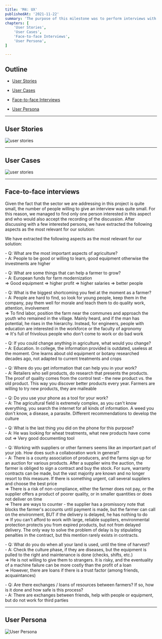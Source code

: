 ```yaml
---
title: 'M4: UX'
publishedAt: '2021-11-22'
summary: 'The purpose of this milestone was to perform interviews with possible customers in order to define their needs regarding the offered solution.'
chapters: [
    'User Stories',
    'User Cases',
    'Face-to-face Interviews',
    'User Persona',
]

---
```


## Outline

- [User Stories](#user-stories)

- [User Cases](#user-cases)

- [Face-to-face Interviews](#f2f-interviews)

- [User Persona](#user-persona)

---

## User Stories

![user stories](/images/image16.png)

---

## User Cases

![user stories](/images/image15.png)

---

## Face-to-face interviews

Given the fact that the sector we are addressing in this project is quite small, the number of people willing to give an interview was quite small. For this reason, we managed to find only one person interested in this aspect and who would also accept the recording of the discussion.
After discussing with a few interested persons, we have extracted the following aspects as the most relevant for our solution:

We have extracted the following aspects as the most relevant for our solution:

\- Q: What are the most important aspects of agriculture?<br/>
\- A: People to be good or willing to learn, good equipment otherwise the investments are higher

\- Q: What are some things that can help a farmer to grow? <br/>
\- A: European funds for farm modernization<br/>
=> Good equipment => higher profit => higher salaries => better people

\- Q: What is the biggest shortcoming you feel at the moment as a farmer? <br/>
\- A: People are hard to find, so look for young people, keep them in the company, pay them well for morale and teach them to do quality work, attention, involvement <br/>
=> To find labor, position the farm near the communes and approach the youth who remained in the village. Mainly heard, and if the man has potential, he rises in the hierarchy. Instead, for engineers, people with education are interested in the workforce or the faculty of agronomy <br/>
=> It's full of frivolous people who don't come to work or do bad work

\- Q: If you could change anything in agriculture, what would you change? <br/>
\- A: Education. In college, the information provided is outdated, useless at the moment. One learns about old equipment or botany researched decades ago, not adapted to current treatments and crops

\- Q: Where do you get information that can help you in your work? <br/>
\- A: Retailers who sell products, do research that presents the products. The proof of quality comes from the control test - the new product vs. the old product. This way you discover better products every year. Farmers are willing to try new products, they are malleable

\- Q: Do you use your phone as a tool for your work? <br/>
\- A: The agricultural field is extremely complex, as you can't know everything, you search the internet for all kinds of information. A weed you don't know, a disease, a parasite. Different recommendations to develop the culture

\- Q: What is the last thing you did on the phone for this purpose? <br/>
\- A: He was looking for wheat treatments, what new products have come out => Very good documenting tool

\- Q: Working with suppliers or other farmers seems like an important part of your job. How does such a collaboration work in general? <br/>
\- A: There is a county association of producers, and the farms sign up for an auction for various products. After a supplier wins the auction, the farmer is obliged to sign a contract and buy the stock. For sure, warranty contracts can be made, but the vast majority are known and no longer resort to this measure. If there is something urgent, call several suppliers and choose the best price <br/>
=> There is a risk of non-compliance, either the farmer does not pay, or the supplier offers a product of poorer quality, or in smaller quantities or does not deliver on time <br/>
=> There are ways to counter - the supplier has a promissory note that blocks the farmer's accounts until payment is made, but the farmer can call on the environment, BUT if the delivery is delayed, he has nothing to do <br/>
=> If you can't afford to work with large, reliable suppliers, environmental protection protects you from expired products, but not from delayed delivery. The only way to solve the problem of delay is by stipulating penalties in the contract, but this mention rarely exists in contracts.

\- Q: What do you do when all your land is used, until the time of harvest? <br/>
\- A: Check the culture phase, if they are diseases, but the equipment is pulled to the right and maintenance is done (checks, shifts, etc.) <br/>
=> He is not willing to give them to strangers. It is risky, and the eventuality of a machine failure can be more costly than the profit of a loan <br/>
=> However, there are loans if there is a trust factor (among friends, acquaintances)

\- Q: Are there exchanges / loans of resources between farmers? If so, how is it done and how safe is this process? <br/>
\- A: There are exchanges between friends, help with people or equipment, but do not work for third parties

---

## User Persona

![User Persona](/images/image17.png)




